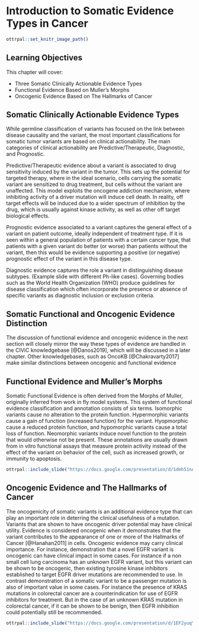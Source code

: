 # Introduction to Somatic Evidence Types in Cancer 

```r
ottrpal::set_knitr_image_path()
```

## Learning Objectives

This chapter will cover:  

- Three Somatic Clinically Actionable Evidence Types
- Functional Evidence Based on Muller's Morphs
- Oncogenic Evidence Based on The Hallmarks of Cancer

## Somatic Clinically Actionable Evidence Types

While germline classification of variants has focused on the link between disease causality and the variant, the most important classifications for somatic tumor variants are based on clinical actionability. The main categories of clinical actionability are Predictive/Therapeutic, Diagnostic, and Prognostic. 

Predictive/Therapeutic evidence about a variant is associated to drug sensitivity induced by the variant in the tumor. This sets up the potential for targeted therapy, where in the ideal scenario, cells carrying the somatic variant are sensitized to drug treatment, but cells without the variant are unaffected. This model exploits the oncogene addiction mechanism, where inhibiting activity of a driver mutation will induce cell death. In reality, off target effects will be induced due to a wider spectrum of inhibition by the drug, which is usually against kinase activity, as well as other off target biological effects. 

Prognostic evidence associated to a variant captures the general effect of a variant on patient outcome, ideally independent of treatment type. If it is seen within a general population of patients with a certain cancer type, that patients with a given variant do better (or worse) than patients without the variant, then this would be evidence supporting a positive (or negative) prognostic effect of the variant in this disease type.

Diagnostic evidence captures the role a variant in distinguishing disease subtypes. (Example slide with different Ph-like cases). Governing bodies such as the World Health Organization (WHO) produce guidelines for disease classification which often incorporate the presence or absence of specific variants as diagnostic inclusion or exclusion criteria.

## Somatic Functional and Oncogenic Evidence Distinction
The discussion of functional evidence and oncogenic evidence in the next section will closely mirror the way these types of evidence are handled in the CIViC knowledgebase [@Danos2019], which will be discussed in a later chapter. Other knowledgebases, such as OncoKB [@Chakravarty2017] make similar distinctions between oncogenic and functional evidence

## Functional Evidence and Muller's Morphs
Somatic Functional Evidence is often derived from the Morphs of Muller, originally inferred from work in fly model systems. This system of functional evidence classification and annotation consists of six terms. Isomorphic variants cause no alteration to the protein function. Hypermorphic variants cause a gain of function (increased function) for the variant. Hyopmorphic cause a reduced protein function, and hypomorphic variants cause a total loss of function. Neomorphic variants induce novel function to the protein that would otherwise not be present. These annotations are usually drawn from in vitro functional assays that measure protein activity instead of the effect of the variant on behavior of the cell, such as increased growth, or immunity to apoptosis.  

```r
ottrpal::include_slide("https://docs.google.com/presentation/d/1dmh51nAGA2sn6FR7D6anzqPFBoLNAmBYmEW9eccWCLE/edit#slide=id.p")
```

## Oncogenic Evidence and The Hallmarks of Cancer
The oncogenicity of somatic variants is an additional evidence type that can play an important role in deterring the clinical usefulness of a mutation. Variants that are shown to have oncogenic driver potential may have clinical utility. Evidence is considered oncogenic when it demonstrates that the variant contributes to the appearance of one or more of the Hallmarks of Cancer [@Hanahan2011] in cells. Oncogenic evidence may carry clinical importance. For instance, demonstration that a novel EGFR variant is oncogenic can have clinical impact in some cases. For instance if a non small cell lung carcinoma has an unknown EGFR variant, but this variant can be shown to be oncogenic, then existing tyrosine kinase inhibitors established to target EGFR driver mutations are recommended to use. In contrast demonstration of a somatic variant to be a passenger mutation is also of important value in some cases. For instance the presence of KRAS mutations in colorectal cancer are a counterindication for use of EGFR inhibitors for treatment. But in the case of an unknown KRAS mutation in colorectal cancer, if it can be shown to be benign, then EGFR inhibition could potentially still be recommended.     

```r
ottrpal::include_slide("https://docs.google.com/presentation/d/1EF2yuqYgyG69sguUzecCEDupB_R8byN2X_fQpEJiRQU/edit#slide=id.p")
```

